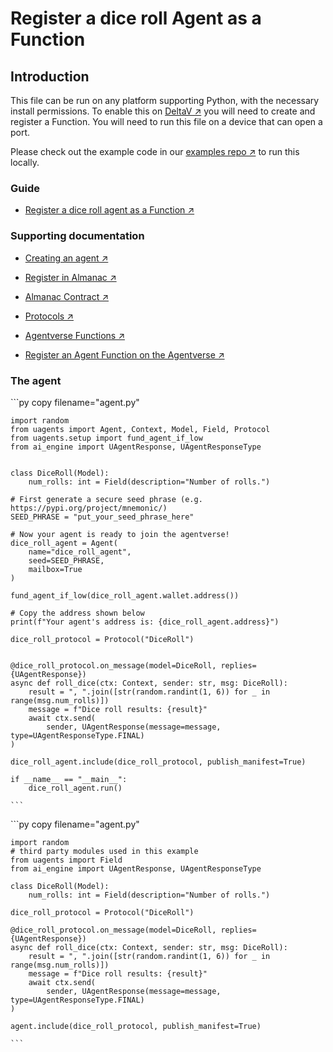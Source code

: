 
# Register a dice roll Agent as a Function

## Introduction

This file can be run on any platform supporting Python, with the necessary install permissions.
To enable this on [DeltaV ↗️](/concepts/ai-engine/deltav) you will need to create and register a Function. You will need to run this file on a device that can open a port.

Please check out the example code in our [examples repo ↗️](https://github.com/fetchai/uAgent-Examples/tree/main/5-documentation/examples/intermediate/dice-roll) to run this locally.

### Guide

- [Register a dice roll agent as a Function ↗️](/guides/agentverse/creating-agentverse-agents/simple-dice-roll-agent)

### Supporting documentation

- [Creating an agent ↗️](/guides/agents/create-a-uagent)

- [Register in Almanac ↗️](/guides/agents/register-in-almanac)

- [Almanac Contract ↗️](/references/contracts/uagents-almanac/almanac-overview)

- [Protocols ↗️](/references/uagents/uagents-protocols/agent-protocols)

- [Agentverse Functions ↗️](/concepts/agent-services/services)

- [Register an Agent Function on the Agentverse ↗️](/guides/agentverse/registering-agent-services)

### The agent

<GithubCodeSegment digest="">
    <CodeSegment
        path="https://github.com/fetchai/uAgent-Examples/blob/main/5-documentation/examples/intermediate/dice-roll/local/agent.py"
        lineStart={1}
        lineEnd={43}
        hosted={true}
    />
	<CodeSegment
        path="https://github.com/fetchai/uAgent-Examples/blob/main/5-documentation/examples/intermediate/dice-roll/hosted/agent.py"
        lineStart={1}
        lineEnd={25}
        hosted={false}
    />
</GithubCodeSegment>
<CodeGroup dynamic hasCopy isLocalHostedFile digest=''>

<DocsCode local={true}>
	```py copy filename="agent.py"

	import random
	from uagents import Agent, Context, Model, Field, Protocol
	from uagents.setup import fund_agent_if_low
	from ai_engine import UAgentResponse, UAgentResponseType
	 
	 
	class DiceRoll(Model):
	    num_rolls: int = Field(description="Number of rolls.")
	 
	# First generate a secure seed phrase (e.g. https://pypi.org/project/mnemonic/)
	SEED_PHRASE = "put_your_seed_phrase_here"
	 
	# Now your agent is ready to join the agentverse!
	dice_roll_agent = Agent(
	    name="dice_roll_agent",
	    seed=SEED_PHRASE,
	    mailbox=True
	)
	 
	fund_agent_if_low(dice_roll_agent.wallet.address())
	 
	# Copy the address shown below
	print(f"Your agent's address is: {dice_roll_agent.address}")
	 
	dice_roll_protocol = Protocol("DiceRoll")
	 
	 
	@dice_roll_protocol.on_message(model=DiceRoll, replies={UAgentResponse})
	async def roll_dice(ctx: Context, sender: str, msg: DiceRoll):
	    result = ", ".join([str(random.randint(1, 6)) for _ in range(msg.num_rolls)])
	    message = f"Dice roll results: {result}"
	    await ctx.send(
	        sender, UAgentResponse(message=message, type=UAgentResponseType.FINAL)
	)
	 
	dice_roll_agent.include(dice_roll_protocol, publish_manifest=True)
	 
	if __name__ == "__main__":
	    dice_roll_agent.run()

    ```
</DocsCode>

<DocsCode local={false}>
	```py copy filename="agent.py"

	import random
	# third party modules used in this example
	from uagents import Field
	from ai_engine import UAgentResponse, UAgentResponseType
	 
	class DiceRoll(Model):
	    num_rolls: int = Field(description="Number of rolls.")
	 
	dice_roll_protocol = Protocol("DiceRoll")
	 
	@dice_roll_protocol.on_message(model=DiceRoll, replies={UAgentResponse})
	async def roll_dice(ctx: Context, sender: str, msg: DiceRoll):
	    result = ", ".join([str(random.randint(1, 6)) for _ in range(msg.num_rolls)])
	    message = f"Dice roll results: {result}"
	    await ctx.send(
	        sender, UAgentResponse(message=message, type=UAgentResponseType.FINAL)
	)
	 
	agent.include(dice_roll_protocol, publish_manifest=True)

    ```
</DocsCode>

</CodeGroup>




